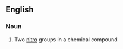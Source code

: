 {{also|dinitro-}}
==English==

===Noun===
{{en-noun|-}}

# {{lb|en|organic chemistry}} Two [[nitro]] groups in a chemical compound